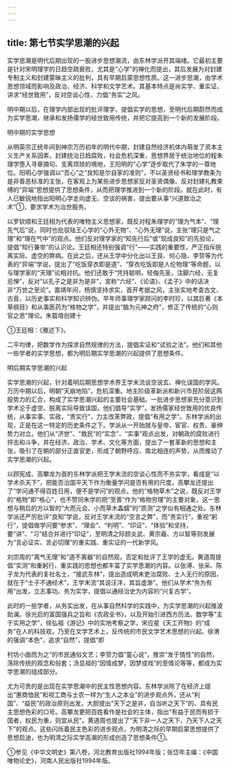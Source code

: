 ```yaml
---
---
---
```

title: 第七节实学思潮的兴起
---



实学思潮是明代后期出现的一股进步思想潮流，由东林学派开其端绪。它最初主要是针对宋明理学的日趋空疏衰败，尤其是“心学”的禅化而提出，其后发展为对封建专制主义和封建蒙昧主义的批判，具有早期启蒙思想性质。这一进步思潮，由学术思想领域而影响及政治、经济、科学和文学艺术。其基本特点是尚实学、重实证、讲求“经世致用”，反对空谈心性，力倡“务实”之风。

明中期以后，在理学内部出现的批评理学、提倡实学的思想，至明代后期蔚然而成为实学思潮，继承和发扬儒学的经世致用传统，并把它提高到一个新的发展阶段。

明中期的实学思想

从明英宗正统年间到神宗万历初年的明代中期，封建自然经济机体内萌发了资本主义生产关系因素，封建统治日趋腐败，社会危机深重，思想界居于统治地位的程朱理学堕入寻章摘句、支离烦琐的境地，王阳明的“心学”逐步取代了朱学的一尊地位。阳明心学强调以“吾心”之“良知是尔自家的准则”，不以圣贤经书和理学教条为是非善恶标准的主张，在客观上为某些进步思想家反对圣贤偶像、反对封建礼教束缚的“异端”思想提供了思想条件，从而把理学推进到一个新的阶段。就在此时，有人已敏锐地指出阳明心学走向虚无、空谈的祸害，提出要从事“兴道致治之术”①，要求学术为治世服务。

以罗钦顺和王廷相为代表的唯物主义思想家，既反对程朱理学的“理为气本”、“理先气后”说，同时也批驳陆王心学的“心外无物”、“心外无理”说，主张“理只是气之理”和“理在气中”的观点。他们反对理学家的“知先行后”或“现成良知”的先验论，提倡“知行兼举”的认识论。王廷相还特别强调“行”——实践的重要性，严正指斥脱离实际、虚空的弊病。在此之后，还从王学中分化出以王艮、何心隐、李贽等为代表的“异端”学说，提出了“吃饭穿衣即是道”、“穿衣吃饭即是人伦物理”等命题，以与理学家的“天理”论相对抗。他们还敢于“凭持聪明，轻侮先圣，注脚六经，无复忌惮”，反对“以孔子之是非为是非”，宣称“六经”、《论语》、《孟子》中的话决非“万世之至论”。嘉靖年间，杨慎坚持求实，首开考据之风，主张实地考查古文、古音，以历史事实和科学知识辨伪。早年师事理学家顾问的李时珍，以其巨著《本草纲目》和从事医药为“格物之学”，并提出“脑为元神之府”，修正了传统的“心则官之思”理论。朱载堉创建十

①王廷相：《雅述下》。

二平均律，把数学作为探求自然规律的方法，提倡实证和“试验之法”。他们和其他一些学者的实学思想，都为明后期实学思潮的兴起提供了思想条件。

明后期实学思潮的兴起

实学思潮的兴起，针对着明后期思想学术界王学末流谈空说玄、禅化误国的学风。万历中期以后，明朝“天崩地陷”，危机深重。地主阶级革新派和新兴市民阶层这两股势力的汇合，构成了实学思潮兴起的主要社会基础。一批进步思想家充分意识到学术沦于虚空、脱离实际导致误国，他们倡导“实学”，发扬儒家经世致用的优良传统，从事实事、实政，“贵实行”，力主改革弊政，提倡“有用之学”。东林学派的出现，正是在这一特定的历史条件之下。学派从一开始就与皇帝、宦官、权贵、豪绅势力对立。他们从“济世”、“救民”的“实念”、“实事”观点出发，对朝政的腐败进行抨击和斗争，并在经济、政治、学术、文化等方面，提出了一套革新的思想和主张，吸引了在朝的部分正直官吏，形成了朝野呼应、南北相连的声势，从而推动了实学思潮的兴起。

以顾宪成、高攀龙为首的东林学派把王学末流的空谈心性而不务实学，看成是“以学术杀天下”，把能否治国平天下作为衡量学问是否有用的尺度。高攀龙还提出了“学问通不得百姓日用，便不是学问”的观点，他的“格物草木”之说，既反对王学的“格物”即“格心”，也不赞同朱学的把“至善”作为“格物穷理”的主要对象，这一思想与稍后的方以智的“大而元会、小而草木螽蠕”的“质测”之学似有相通之处。东林学派还严厉批评“良知”学说，反对王学末流的“空言之弊”，而“贵实行”，重视“躬行”，提倡做学问要“参求”、“理会”、“判明”、“印证”、“体验”和坚持，要“讲”、“习”结合并进行“印证”，至明清之际顾炎武、黄宗羲、方以智等则发展为“言必证实、言必切理”的重实践、重实证的一代新学风。

刘宗周的“离气无理”和“道不离器”的自然观，否定和批评了王学的虚无。黄道周提倡“实测”和重躬行、重实践的思想也都丰富了实学思潮的内容。以张溥、张采、陈子龙为代表的复社名士，“接武东林”，提出造成明末吏治腐败、士人无行的原因，就在于“士子不通经术”，王学末流“其说汪洋，其旨虚渺”。他们从学术“务为有用”出发，立志事功、务为实学，提倡以通经治史为内容的“兴复古学”。

此时的一些学者，从务实出发，在从事自然科学的实践中，为实学思潮的兴起推波助澜。徐光启的富国强兵之旨和《农政全书》，以及开始引进西方历法、数学等“主于实用之学”，徐弘祖《游记》中的实地考察之学，宋应星《天工开物》的“成务”在人的科技观，乃至在文学艺术上，反传统的市民文学艺术思想的兴起。徐渭的强调“本色”，追求“自然”，提倡“即

村坊小曲而为之”的市民通俗文艺；李贽力倡“童心说”，推崇“发于情性”的自然，荡除传统的观念和俗套；汤显祖的“因情成梦，因梦成戏”的至情论等等，都成为实学思潮的组成部分。

尤为可贵的是出现在实学思潮中的民主性思想内容。东林学派除了在经济上提出“惠商恤民”和视工商与士农一样为“生人之本业”的进步观点外，还从“利国”、“益民”的政治原则出发，大胆提出“天下之是非，自当听之天下”的、具有民主思想色彩的口号。高攀龙更把百姓看作是社会的主体，指出“有益于民而有损于国者，权民为重，则宜从民”。黄道周也提出了“天下非一人之天下，乃天下人之天下”的观点。这些闪烁着民主色彩的进步观点，为明清之际的早期启蒙思想提供了思想启迪，也为明清之际实学高潮的形成创造了思想条件①。

①参见《中华文明史》第八卷，河北教育出版社1994年版；张岱年主编：《中国唯物论史》，河南人民出版社1994年版。